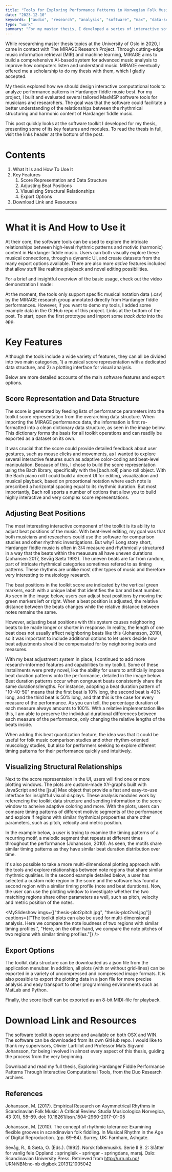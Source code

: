 ```yaml
---
title: "Tools for Exploring Performance Patterns in Norwegian Folk Music"
date: "2023-12-10"
keywords: ["audio", "research", "analysis", "software", "max", "data-science", "javascript", "programming", "mapping"]
type: "work"
summary: "For my master thesis, I developed a series of interactive software tools to explore performance patterns in Hardanger Fiddle Music, in collaboration with the MIRAGE Research Project at UiO. Here is a quick look at the software and its main features."
---
```


<MyImage priority={true} src="thesis-overview1.jpg" alt="My thesis tools overview shot" />

While researching master thesis topics at the University of Oslo in 2020, I came in contact with <MyLink href="https://www.uio.no/ritmo/english/projects/mirage/index.html">The MIRAGE Research Project</MyLink>. Through cutting-edge music information retrieval (MIR) and machine learning, MIRAGE aims to build a comprehensive AI-based system for advanced music analysis to improve how computers listen and understand music. MIRAGE eventually offered me a scholarship to do my thesis with them, which I gladly accepted.

My thesis explored how we should design interactive computational tools to analyze performance patterns in Hardanger fiddle music best. For my project, I built and evaluated several tailored MaxMSP software tools for musicians and researchers. The goal was that the software could facilitate a better understanding of the relationships between the rhythmical structuring and harmonic content of Hardanger fiddle music.

This post quickly looks at the software toolkit I developed for my thesis, presenting some of its key features and modules. To read the thesis in full, visit the links header at the bottom of the post.

# Contents

1. <MyLink href="#what-it-is-and-how-to-use-it">What It Is and How To Use It</MyLink>
2. <MyLink href="#key-features">Key Features</MyLink>
   1. <MyLink href="#score-representation-and-data-structure">Score Representation and Data Structure</MyLink>
   2. <MyLink href="#adjusting-beat-positions">Adjusting Beat Positions</MyLink>
   3. <MyLink href="#visualizing-structural-relationships">Visualizing Structural Relationships</MyLink>
   4. <MyLink href="#export-options">Export Options</MyLink>
3. <MyLink href="#download-link-and-resources">Download Link and Resources</MyLink>

---

# What it is And How to Use it

At their core, the software tools can be used to explore the intricate relationships between high-level rhythmic patterns and motivic (harmonic) content in Hardanger fiddle music. Users can both visually explore these musical connections, through a dynamic UI, and create datasets from the many export options avaliable. There are also more _active_ features included that allow stuff like realtime playback and novel editing possibilities.

For a brief and insightful overview of the basic usage, check out the video demonstration I made:

<MySpotifyPlayer embedUrl="https://www.youtube.com/embed/fMtfsBs5QBw?si=aTcmfE6-y3Ep3kZ8" />

At the moment, the tools only support specific musical notation data (.csv) by the MIRAGE research group annotated directly from Hardanger fiddle performances. However, if you want to demo my tools, I added some example data in the GitHub repo of this project. Links at the bottom of the post. To start, open the first prototype and import some _track data_ into the app.

# Key Features

Although the tools include a wide variety of features, they can all be divided into two main categories, 1) a musical score representation with a dedicated data structure, and 2) a plotting interface for visual analysis.

Below are more detailed accounts of the main software features and export options.

## Score Representation and Data Structure

The score is generated by feeding lists of performance parameters into the toolkit score representation from the overarching data structure. When importing the MIRAGE performance data, the information is first re-formatted into a clean dictionary data structure, as seen in the image below. This dictionary forms the basis for all toolkit operations and can readily be exported as a dataset on its own.

<MyImage
  src="thesis-score.jpg"
  alt="The data strcuture and score representation of my tools. "
  caption="The score piano roll window is generated from the toolkit dictionary data structure. This Bach library object includes some unique features that make it possible to build complex and interactive scores."
/>

It was crucial that the score could provide detailed feedback about user gestures, such as mouse clicks and movements, as I wanted to explore several interactive features such as adaptive color-coding and beat-level manipulation. Because of this, I chose to build the score representation using the Bach library, specifically with the [bach.roll] piano roll object. With the Bach piano roll I could build a decent UI for editing, visualization and musical playback, based on proportional notation where each note is prescribed a horizontal spacing equal to its rhythmic duration. But most importantly, Bach roll sports a number of options that allow you to build highly interactive and very complex score representations.

## Adjusting Beat Positions

The most interesting interactive component of the toolkit is its ability to adjust beat positions of the music. With beat-level editing, my goal was that both musicians and reseachers could use the software for comparison studies and other rhythmic investigations. But why? Long story short, Hardanger fiddle music is often in 3/4 measure and rhythmically structured in a way that the beats within the meausure all have uneven durations (Johansen 2017, Sevåg Sæta 1992). The uneven beats are far from random, part of intricate rhythmical categories sometimes refered to as timing patterns. These rhythms are unlike most other types of music and therefore very interesting to musicology research.

The beat positions in the toolkit score are indicated by the vertical green markers, each with a unique label that identifies the bar and beat number. As seen in the image below, users can adjust beat positions by moving the green markers left or right. When a beat position is adjusted, the relative distance between the beats changes while the relative distance between notes remains the same.

<MyImage src="thesis-beatadjust2.jpg" alt="beat adjustments made in the toolkit ui" caption="The purple vertical marker indicates a recently adjust beat position in the score window, made shorter by a user. Notes and neighboring beats are also affected by beat-level adjustments." />

However, adjusting beat positions with this system causes neighboring beats to be made longer or shorter in response. In reality, the length of one beat does not usually affect neighboring beats like this (Johansson, 2010), so it was important to include additional options to let users decide how beat adjustments should be compensated for by neighboring beats and measures.

With my beat adjustment system in place, I continued to add more research-informed features and capabilities to my toolkit. Some of these installments were pretty novel, like the ability for users to artificially impose beat duration patterns onto the performance, detailed in the image below. Beat duration patterns occur when congruent beats consistently share the same durations/lengths. For instance, adopting a beat duration pattern of "10-40-50" means that the first beat is 10% long, the second beat is 40% long, and the third beat is 50% long, and that this is the case for every measure of the performance. As you can tell, the percentage duration of each measure always amounts to 100%. With a relative implementation like this, I am able to preserve the individual durational differences between each measure of the performance, only changing the relative lengths of the beats inside.

<MyImage
  src="thesis-beatadjust3.jpg"
  alt="beat quantitzation feature in the toolkit ui where user can explore artificially imposed timing patterns."
  caption="With a beat quantization option, user can explore artificially imposed timing patterns. A duration percentage is given to each of the three beats and is automatically adopted by every measure in the score."
/>

When adding this beat quantization feature, the idea was that it could be useful for folk music comparison studies and other rhythm-oriented muscology studies, but also for performers seeking to explore different timing patterns for their performance quickly and intuitively.

## Visualizing Structural Relationships

Next to the score representaion in the UI, users will find one or more plotting windows. The plots are custom-made XY-graphs built with JavaScript and the [jsui] Max object that provide a fast and easy-to-use interface for insightful visual displays. These analysis modules work by referencing the toolkit data structure and sending information to the score window to acheive adaptive coloring and more. With the plots, users can compare timing patterns of different motivic segments of the performance and explore if regions with similar rhythmical propoerties share other parameters, such as pitch, velocity and metric position.

In the example below, a user is trying to examine the timing patterns of a recurring motif, a melodic segment that repeats at different times throughout the performance (Johansson, 2010). As seen, the motifs share similar timing patterns as they have similar beat duration distribution over time.

<MyImage src="thesis-plot1.jpg" alt="the first toolkit plotting window" caption="The toolkit plots can be used to visualize and compare timing patterns of recurring motifs. The color-coding scheme is also passed to the score representation (see top image) for easy visual reference." />

It's also possible to take a more multi-dimensional plotting approach with the tools and explore relationships between note regions that share similar rhythmic qualities. In the second example detailed below, a user has selected a custom note region in the score and the software has found a second region with a similar timing profile (note and beat durations). Now, the user can use the plotting window to investigate whether the two matching regions share other parameters as well, such as pitch, velocity and metric position of the notes.

<MySlideshow
  imgs={["thesis-plot2pitch.jpg", "thesis-plot2vel.jpg"]}
  captions={["The toolkit plots can also be used for multi-dimensional analysis. Here we compare the note loudness of two regions with similar timing profiles.", "Here, on the other hand, we compare the note pitches of two regions with similar timing profiles."]}
/>
## Export Options

The toolkit data structure can be downloaded as a json file from the application menubar. In addition, all plots (with or without grid-lines) can be exported in a variety of uncompressed and compressed image formats. It is also possible to export the plotting data in a json file for more precise analysis and easy transport to other programming environments such as MatLab and Python.

Finally, the score itself can be exported as an 8-bit MIDI-file for playback.

# Download Link and Resources

The software toolkit is open source and available on both OSX and WIN. The software can be downloaded from <MyLink href="https://github.com/aleksati/hardanger-fiddle-performance-analysis">its own GitHub repo</MyLink>. I would like to thank my supervisors, Olivier Lartillot and Professor Mats Sigvard Johansson, for being involved in almost every aspect of this thesis, guiding the process from the very beginning.

Download and read my full thesis, <MyLink href="https://www.duo.uio.no/handle/10852/87514">Exploring Hardanger Fiddle Performance Patterns Through Interactive Computational Tools</MyLink>, from the Duo Research archives.

## References

Johansson, M. (2017). Empirical Research on Asymmetrical Rhythms in Scandinavian Folk Music: A Critical Review. Studia Musicologica Norvegica, 43 (01), 58–89. doi: 10.18261/issn.1504-2960-2017-01-05

Johansson, M. (2010). The concept of rhythmic tolerance: Examining flexible grooves in scandinavian folk fiddling. In Musical Rhythm in the Age of Digital Reproduction. (pp. 69–84). Surrey, UK: Farnham, Ashgate.

Sevåg, R., & Sæta, O. (Eds.). (1992). Norsk folkemusikk. Serie II B. 2: Slåtter for vanlig fele Oppland : springleik - springar - springdans, marsj. Oslo: Scandinavian University Press. Retrieved from http://urn.nb.no/ URN:NBN:no-nb digibok 2013121005042
